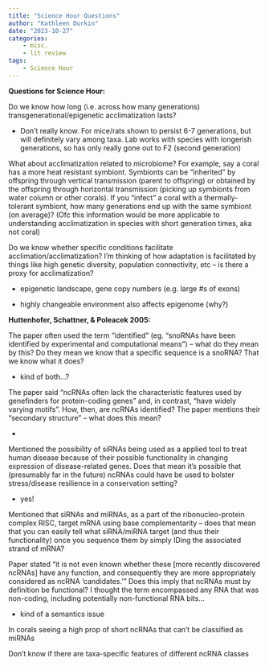 ```yaml
---
title: "Science Hour Questions"
author: "Kathleen Durkin"
date: "2023-10-27"
categories:
    - misc.
    - lit review
tags:
    - Science Hour
---
```


**Questions for Science Hour:**

Do we know how long (i.e. across how many generations) transgenerational/epigenetic acclimatization lasts?

-   Don't really know. For mice/rats shown to persist 6-7 generations, but will definitely vary among taxa. Lab works with species with longerish generations, so has only really gone out to F2 (second generation)

What about acclimatization related to microbiome? For example, say a coral has a more heat resistant symbiont. Symbionts can be "inherited" by offspring through vertical transmission (parent to offspring) or obtained by the offspring through horizontal transmission (picking up symbionts from water column or other corals). If you "infect" a coral with a thermally-tolerant symbiont, how many generations end up with the same symbiont (on average)? (Ofc this information would be more applicable to understanding acclimatization in species with short generation times, aka not coral)

Do we know whether specific conditions facilitate acclimation/acclimatization? I'm thinking of how adaptation is facilitated by things like high genetic diversity, population connectivity, etc -- is there a proxy for acclimatization?

-   epigenetic landscape, gene copy numbers (e.g. large #s of exons)

-   highly changeable environment also affects epigenome (why?)

**Huttenhofer, Schattner, & Poleacek 2005:**

The paper often used the term "identified" (eg. "snoRNAs have been identified by experimental and computational means") -- what do they mean by this? Do they mean we know that a specific sequence is a snoRNA? That we know what it does?

-   kind of both...?

The paper said "ncRNAs often lack the characteristic features used by genefinders for protein-coding genes" and, in contrast, "have widely varying motifs". How, then, are ncRNAs identified? The paper mentions their "secondary structure" -- what does this mean?

-   

Mentioned the possibility of siRNAs being used as a applied tool to treat human disease because of their possible functionality in changing expression of disease-related genes. Does that mean it's possible that (presumably far in the future) ncRNAs could have be used to bolster stress/disease resilience in a conservation setting?

-   yes!

Mentioned that siRNAs and miRNAs, as a part of the ribonucleo-protein complex RISC, target mRNA using base complementarity -- does that mean that you can easily tell what siRNA/miRNA target (and thus their functionality) once you sequence them by simply IDing the associated strand of mRNA?

Paper stated "it is not even known whether these \[more recently discovered ncRNAs\] have any function, and consequently they are more appropriately considered as ncRNA 'candidates.'" Does this imply that ncRNAs must by definition be functional? I thought the term encompassed any RNA that was non-coding, including potentially non-functional RNA bits...

-   kind of a semantics issue

In corals seeing a high prop of short ncRNAs that can't be classified as miRNAs

Don't know if there are taxa-specific features of different ncRNA classes
